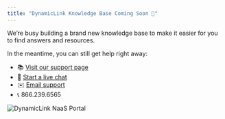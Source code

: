 ```yaml
---
title: "DynamicLink Knowledge Base Coming Soon 🚀"
---
```


We’re busy building a brand new knowledge base to make it easier for you to find answers and resources.

In the meantime, you can still get help right away:

- 📚 [Visit our support page](https://www.zayo.com/support/)
- 💬 [Start a live chat](https://www.zayo.com/chat/)
- ✉️ [Email support](mailto:dynamiclinksupport@zayo.com)
- 📞 866.239.6565

![DynamicLink NaaS Portal](/dynamiclink-live.png)